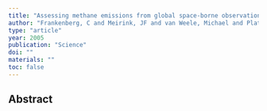 ```yaml
---
title: "Assessing methane emissions from global space-borne observations"
author: "Frankenberg, C and Meirink, JF and van Weele, Michael and Platt, U and Wagner, T"
type: "article"
year: 2005
publication: "Science"
doi: ""
materials: ""
toc: false
---
```


## Abstract


